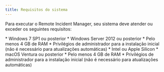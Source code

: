 ```yaml
---
title: Requisitos do sistema
---
```



Para executar o Remote Incident Manager, seu sistema deve atender ou exceder os seguintes requisitos:

<Windows>
  * Windows 7 SP1 ou posterior
  * Windows Server 2012 ou posterior
  * Pelo menos 4 GB de RAM
  * Privilégios de administrador para a instalação inicial (não é necessário para atualizações automáticas)
</Windows>

<MacOS>
  * Intel ou Apple Silicon
  * macOS Ventura ou posterior
  * Pelo menos 4 GB de RAM
  * Privilégios de administrador para a instalação inicial (não é necessário para atualizações automáticas)
</MacOS>
